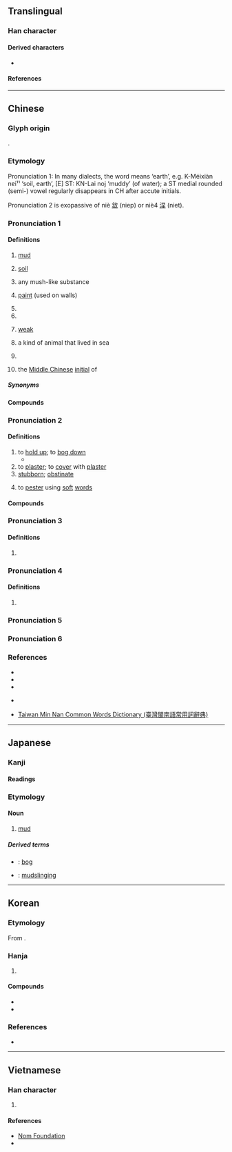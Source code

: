 {{character info}}
==Translingual==

===Han character===
{{Han char|rn=85|rad=水|as=05|sn=8|four=37111|canj=ESP|ids=⿰氵尼}}

====Derived characters====
* {{l|mul|[[𪣮]], [[𩸦]]([[𩾆]]), [[𬈤]], [[𤀛]], [[𬉚]], [[𦰫]], [[埿]], [[𢛜]], [[𥺜]], [[𩸧]]}}

====References====
{{Han ref|kx=0617.110|dkj=17311|dj=1012.080|hdz=31595.080|uh=6CE5}}

----

==Chinese==
{{zh-forms|alt=坭,埿,𡊴,𡌰,𢇀,𥩥}}

===Glyph origin===
{{Han etym}}
{{Han compound|水|alt1=氵|尼|ls=psc|c1=s|t1=water|c2=p}}.

===Etymology===
Pronunciation 1: In many dialects, the word means ‘earth’, e.g. K-Méixiàn nɐi¹¹ ‘soil, earth’, [E] ST: KN-Lai noj ‘muddy’ (of water); a ST medial rounded (semi-) vowel regularly disappears in CH after accute initials. 

Pronunciation 2 is exopassive of niè [[敜]] (niep) or niè4 [[涅]] (niet).

===Pronunciation 1===
{{zh-pron
|m=ní
|m-s=nyi2
|c=nai4
|h=pfs=nài/nì
|h_note=nài - colloquial; nì - literary
|md=nà̤
|mn=nî/qz:lî/qz:lê/xm:nê
|mn_note=nî/lî - vernacular; lê/nê - literary
|mn-t=ni5
|w=3nyi
|mc=1
|oc=1,1
|ma=y
|ca=LL-Q9186-Justinrleung-泥.wav
|cat=n,pn,a
}}

====Definitions====
{{zh-hanzi}}

# [[mud]] {{zh-mw|c:嚿|c:坺}}
#: {{zh-x|玩 泥巴|play in the mud}}
#: {{zh-x|軟泥|soft mud}}
#: {{zh-x|泥娃娃|clay doll}}
# {{lb|zh|dialectal}} [[soil]]
#: {{zh-x|一 嚿 泥|a clod of earth|C}}
# any mush-like substance
#: {{zh-x|薯泥|mashed potato}}
#: {{zh-x|泥膠|Blu-Tack}}
#: {{zh-x|鷹嘴豆泥|hummus}}
# {{lb|zh|obsolete}} [[paint]] (used on walls)
# {{place|zh|ancient river|in modern|p/Hunan}}
# {{place|zh|ancient river|in modern|p/Gansu}}
# {{lb|zh|obsolete}} [[weak]]
# {{lb|zh|Chinese mythology}} a kind of animal that lived in sea
# {{surname|zh}}
# {{zh-div|母}} {{lb|zh|Chinese linguistics}} the [[Middle Chinese]] [[initial]] of {{ltc-l|泥|id=1}}

=====Synonyms=====
{{zh-dial|泥}}
{{zh-dial|土}}

====Compounds====
{{zh-der|垢泥|和稀泥|叉灰泥|封泥|削鐵如泥|一丸泥|帶水拖泥|如泥|印泥|丸泥|困處泥塗|土泥|判若雲泥|壁上泥皮|泥多佛大|泥火山|泥金箋|抹稀泥|泥蟠|泥鰻|泥足巨人|泥沼|泥活字|泥腿|泥飯碗|泥沙俱下|泥塑|泥炭|油泥|泥坑|水泥船|泥牆|沼泥|敷彩泥塑|泥崩|泥垢|泥磚|泥塗|澄泥硯|泥馬|爛醉如泥|泥流|泥灶|泥娃娃|泥潦|泡沫水泥|泥牛|泥頭酒|泥土|泥漿|末泥|水泥熟料|泥汙|砍鐵如泥|泥金帖子|泥肥|火泥|泥塞竹管|排泥閥|泥濘|泥中隱刺|泥牛入海|泥堆|泥工|稀泥|泥水自蔽|木雕泥塑|泥塘|泥巴|汙泥|泥豬瓦狗|泥板岩|曳尾泥塗|泥水|拖泥帶水|泥胎兒|泥水工|泥滓|泥煤|泥人張|泥掌|棗泥|泥龍|泥鞋窄襪|牆上泥皮|爛泥|泥首|淤泥|泥中|爐石水泥|泥點兒|水泥|泥腳|泥封|泥淖|泥盆紀|泥腿光棍|泥石流|洗泥|泥鰍|泥頭|泥金|泥醉|泥豬|泥船渡河|泥窗|泥犁|泥版|泥沙|泥水匠|泥封函谷|泥塑木雕|泥垣宮|泥坯|泥地|泥人|泥丸|泥中刺|泥孩兒|水泥漆|水泥叢林|泥胎|泥療|泥灰|泥瓦匠|淈泥|紫泥|罡神泥鬼|鋼骨水泥|金泥|紫泥封|青泥|臭泥|醉如泥|雲泥異路|雲泥|雲泥之別|綠泥石|雪泥鴻爪|障泥|霑泥絮|膠泥|蒜泥|芋泥|黃泥塘}}

===Pronunciation 2===
{{zh-pron
|m=nì
|c=nai6,nei6
|mc=2
|oc=2,2
|dial=n
|cat=v
}}

====Definitions====
{{zh-hanzi}}

# to [[hold up]]; to [[bog down]]
#* {{zh-x|雖 小道，必 有 可觀 者 焉，致 遠 恐 泥{nì}，是以 君子 不 為{wéi} 也。||ref=Analects}}
# to [[plaster]]; to [[cover]] with [[plaster]]
# [[stubborn]]; [[obstinate]]
#: {{zh-x|拘泥|to rigidly adhere to}}
# to [[pester]] using [[soft]] [[word]]s

====Compounds====
{{zh-der|滯滯泥泥|泥古不化|泥酒|泥古非今|拘泥|滯泥|泥飲|泥滯|泥子|泥古}}

===Pronunciation 3===
{{zh-pron
|m=nǐ
|c=nai5
|dial=n
|cat=a
}}

====Definitions====
{{zh-hanzi}}

# {{zh-only|泥泥}}

===Pronunciation 4===
{{zh-pron
|m=nìng
|dial=n
|cat=pn
}}

====Definitions====
{{zh-hanzi}}

# {{zh-only|泥母}}

===Pronunciation 5===
{{zh-see|涅|v}}

===Pronunciation 6===
{{zh-see|屔|v}}

===References===
* {{R:yue:Hanzi}}
* {{R:twedu|A02161}}
* {{R:twedu|B00771-003-1}}
* {{qualifier|Hakka}} {{R:hak:Lau 1997}}
* {{qualifier|Min Nan}} [http://twblg.dict.edu.tw/holodict_new/index.html Taiwan Min Nan Common Words Dictionary (臺灣閩南語常用詞辭典)]

{{zh-cat|Elementary}}

----

==Japanese==

===Kanji===
{{ja-kanji|grade=c|rs=水05}}

====Readings====
{{ja-readings
|goon=ない
|kanon=でい
|kun=どろ-, なず-む<なづ-む
}}

===Etymology===
{{wikipedia|lang=ja}}
{{ja-kanjitab|どろ|yomi=k}}

====Noun====
{{ja-noun|どろ}}

# [[mud]]

=====Derived terms=====
* {{ja-r|泥沼|どろぬま}}: [[bog]]
* {{ja-r|泥%仕%合|どろ%じ%あい}}: [[mudslinging]]

----

==Korean==

===Etymology===
From {{der|ko|ltc|-}} {{ltc-l|泥|id=1+2}}. {{hanja-hunmong|니|ni|地理#상04A}}

===Hanja===
{{ko-hanja-search}}
{{ko-hanja|진흙|니||이}}

# {{hanja form of|[[니]]/[[이]]|[[mud]]; [[dirt]]}}

====Compounds====
{{der-top|Compounds}}
* {{ko-l|운니|雲泥}}
* {{ko-l|이녕|泥濘}}
{{der-bottom}}

===References===
* {{R:hanjadoc|5887}}

----

==Vietnamese==

===Han character===
{{vi-readings|rs=水05|reading=nề, nê, nệ, nè, nể, nễ, nơi}}

# {{rfdef|vi|sort=水05}}

====References====
* [http://nomfoundation.org/common/nom_details.php?codepoint=6ce5 Nom Foundation]
* {{R:WinVNKey:Lê Sơn Thanh}}